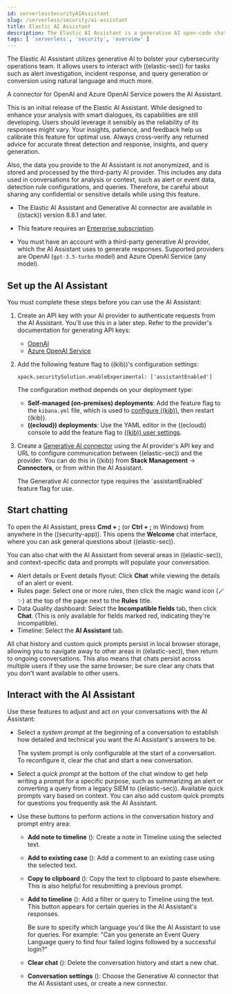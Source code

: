 ```yaml
---
id: serverlessSecurityAIAssistant
slug: /serverless/security/ai-assistant
title: Elastic AI Assistant
description: The Elastic AI Assistant is a generative AI open-code chat assistant.
tags: [ 'serverless', 'security', 'overview' ]
---
```


<div id="ai-assistant"></div>

The Elastic AI Assistant utilizes generative AI to bolster your cybersecurity operations team. It allows users to interact with ((elastic-sec)) for tasks such as alert investigation, incident response, and query generation or conversion using natural language and much more.

A connector for OpenAI and Azure OpenAI Service powers the AI Assistant.

<DocImage size="xl" url="../images/assistant/-assistant-assistant.gif" alt="Animation of the AI Assistant chat window" />

<DocCallOut title="Important" color="warning">

This is an initial release of the Elastic AI Assistant. While designed to enhance your analysis with smart dialogues, its capabilities are still developing. Users should leverage it sensibly as the reliability of its responses might vary. Your insights, patience, and feedback help us calibrate this feature for optimal use. Always cross-verify any returned advice for accurate threat detection and response, insights, and query generation.

Also, the data you provide to the AI Assistant is _not_ anonymized, and is stored and processed by the third-party AI provider. This includes any data used in conversations for analysis or context, such as alert or event data, detection rule configurations, and queries. Therefore, be careful about sharing any confidential or sensitive details while using this feature.

</DocCallOut>

<DocCallOut title="Requirements">

* The Elastic AI Assistant and Generative AI connector are available in ((stack)) version 8.8.1 and later.

* This feature requires an [Enterprise subscription](https://www.elastic.co/pricing).

* You must have an account with a third-party generative AI provider, which the AI Assistant uses to generate responses. Supported providers are OpenAI (`gpt-3.5-turbo` model) and Azure OpenAI Service (any model).

</DocCallOut>

<div id="set-up-ai-assistant"></div>

## Set up the AI Assistant

You must complete these steps before you can use the AI Assistant:

1. Create an API key with your AI provider to authenticate requests from the AI Assistant. You'll use this in a later step. Refer to the provider's documentation for generating API keys:

    * [OpenAI](https://platform.openai.com/docs/api-reference)
    * [Azure OpenAI Service](https://learn.microsoft.com/en-us/azure/cognitive-services/openai/reference)

1. Add the following feature flag to ((kib))'s configuration settings:

    `xpack.securitySolution.enableExperimental: ['assistantEnabled']` 

    The configuration method depends on your deployment type:

    * **Self-managed (on-premises) deployments**: Add the feature flag to the `kibana.yml` file, which is used to [configure ((kib))](((kibana-ref))/settings.html), then restart ((kib)).
    * **((ecloud)) deployments**: Use the YAML editor in the ((ecloud)) console to add the feature flag to [((kib)) user settings](((cloud))/ec-manage-kibana-settings.html).

1. Create a [Generative AI connector](((kibana-ref))/gen-ai-action-type.html) using the AI provider's API key and URL to configure communication between ((elastic-sec)) and the provider. You can do this in ((kib)) from **Stack Management** -> **Connectors**, or from within the AI Assistant.

    <DocCallOut title="Note">
    The Generative AI connector type requires the `assistantEnabled` feature flag for use.
    </DocCallOut>

<div id="start-chatting"></div>

## Start chatting

To open the AI Assistant, press **Cmd + ;** (or **Ctrl + ;** in Windows) from anywhere in the ((security-app)). This opens the **Welcome** chat interface, where you can ask general questions about ((elastic-sec)).

You can also chat with the AI Assistant from several areas in ((elastic-sec)), and context-specific data and prompts will populate your conversation.

* <DocLink id="serverlessSecurityTriageAndRespondToAlertsManageDetectionAlertsViewDetectionAlertDetails">Alert details</DocLink> or Event details flyout: Click **Chat** while viewing the details of an alert or event.
* <DocLink id="serverlessSecurityDetectionRuleManagementManageDetectionRules">Rules page</DocLink>: Select one or more rules, then click the magic wand icon (🪄✨) at the top of the page next to the **Rules** title.
* <DocLink id="serverlessSecurityVisualizeDataWithDashboardsUsePrebuiltSecurityDashboardsDataQualityDashboard">Data Quality dashboard</DocLink>: Select the **Incompatible fields** tab, then click **Chat**. (This is only available for fields marked red, indicating they're incompatible).
* <DocLink id="serverlessSecurityInvestigateSecurityEventsQueryAndInvestigateSecurityData">Timeline</DocLink>: Select the **AI Assistant** tab.

<DocCallOut title="Note">
All chat history and custom quick prompts persist in local browser storage, allowing you to navigate away to other areas in ((elastic-sec)), then return to ongoing conversations. This also means that chats persist across multiple users if they use the same browser; be sure clear any chats that you don't want available to other users.
</DocCallOut>

<div id="interact-with-assistant"></div>

## Interact with the AI Assistant

Use these features to adjust and act on your conversations with the AI Assistant:

* Select a _system prompt_ at the beginning of a conversation to establish how detailed and technical you want the AI Assistant's answers to be.

    <DocImage size="xl" url="../images/assistant/-assistant-system-prompt.gif" alt="The system prompt drop-down menu" />

    <DocCallOut title="Note">
    The system prompt is only configurable at the start of a conversation. To reconfigure it, clear the chat and start a new conversation.
    </DocCallOut>

* Select a _quick prompt_ at the bottom of the chat window to get help writing a prompt for a specific purpose, such as summarizing an alert or converting a query from a legacy SIEM to ((elastic-sec)). Available quick prompts vary based on context. You can also add custom quick prompts for questions you frequently ask the AI Assistant.

    <DocImage size="xl" url="../images/assistant/-assistant-quick-prompts.png" alt="Quick prompts highlighted below a conversation" />

* Use these buttons to perform actions in the conversation history and prompt entry area:

    * **Add note to timeline** (<DocIcon type="editorComment" title="Comment" />): Create a note in Timeline using the selected text.
    * **Add to existing case** (<DocIcon type="addDataApp" title="Add data" />): Add a comment to an existing case using the selected text.
    * **Copy to clipboard** (<DocIcon type="copyClipboard" title="Copy to clipboard" />): Copy the text to clipboard to paste elsewhere. This is also helpful for resubmitting a previous prompt.
    * **Add to timeline** (<DocIcon type="timeline" title="Timeline" />): Add a filter or query to Timeline using the text. This button appears for certain queries in the AI Assistant's responses. 

        <DocCallOut title="Tip">
        Be sure to specify which language you'd like the AI Assistant to use for queries. For example: "Can you generate an Event Query Language query to find four failed logins followed by a successful login?"
        </DocCallOut>

    * **Clear chat** (<DocIcon type="cross" title="Remove" />): Delete the conversation history and start a new chat.
    * **Conversation settings** (<DocIcon type="controlsVertical" title="EQL settings" />): Choose the Generative AI connector that the AI Assistant uses, or create a new connector.
